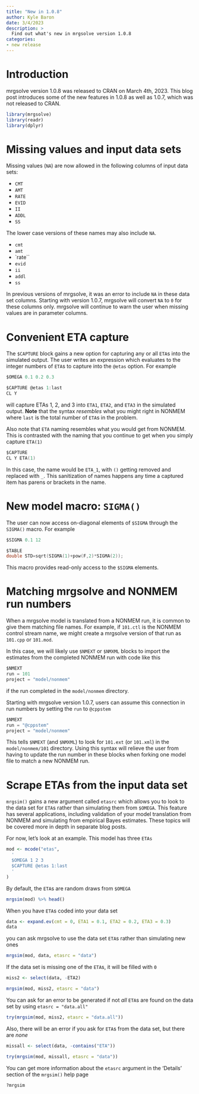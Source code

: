 ```yaml
---
title: "New in 1.0.8"
author: Kyle Baron
date: 3/4/2023
description: > 
  Find out what's new in mrgsolve version 1.0.8
categories:
- new release
---
```


# Introduction

mrgsolve version 1.0.8 was released to CRAN on March 4th, 2023. 
This blog post introduces some of the new features in 1.0.8 
as well as 1.0.7, which was not released to CRAN.


```r
library(mrgsolve)
library(readr)
library(dplyr)
```

# Missing values and input data sets

Missing values (`NA`) are now allowed in the following 
columns of input data sets: 

- `CMT`
- `AMT`
- `RATE`
- `EVID`
- `II`
- `ADDL`
- `SS`

The lower case versions of these names may also include `NA`. 

- `cmt`
- `amt`
- `rate``
- `evid`
- `ii`
- `addl`
- `ss`


In previous versions of mrgsolve, it was an error to 
include `NA` in these data set columns. Starting with 
version 1.0.7, mrgsolve will convert `NA` to `0` for these 
columns only. mrgsolve will continue to warn the user when 
missing values are in parameter columns.


# Convenient ETA capture

The `$CAPTURE` block gains a new option for capturing 
any or all `ETA`s into the simulated output. The user
writes an expression which evaluates to the integer numbers
of `ETA`s to capture into the `@etas` option. For example

```c
$OMEGA 0.1 0.2 0.3

$CAPTURE @etas 1:last
CL Y
```

will capture ETAs 1, 2, and 3 into `ETA1`, `ETA2`, and 
`ETA3` in the simulated output. **Note** that the syntax 
_resembles_ what you might right in NONMEM where `last`
is the total number of `ETA`s in the problem. 

Also note that `ETA` naming resembles what you would get from 
NONMEM. This is contrasted with the naming that you continue
to get when you simply capture `ETA(1)`

```c
$CAPTURE 
CL Y ETA(1)
```

In this case, the name would be `ETA_1`, with `()` getting removed
and replaced with `_`. This sanitization of names happens
any time a captured item has parens or brackets in the name.

# New model macro: `SIGMA()`

The user can now access on-diagonal elements of `$SIGMA` 
through the `SIGMA()` macro. For example

```c
$SIGMA 0.1 12

$TABLE
double STD=sqrt(SIGMA(1)+pow(F,2)*SIGMA(2));
```

This macro provides read-only access to the `$SIGMA` elements.


# Matching mrgsolve and NONMEM run numbers

When a mrgsolve model is translated from a NONMEM run, it is 
common to give them matching file names. For example, if 
`101.ctl` is the NONMEM control stream name, we might create
a mrgsolve version of that run as `101.cpp` or `101.mod`.

In this case, we will likely use `$NMEXT` or `$NMXML` blocks
to import the estimates from the completed NONMEM run with 
code like this

```c
$NMEXT
run = 101
project = "model/nonmem"
```

if the run completed in the `model/nonmem` directory. 

Starting with mrgsolve version 1.0.7, users can assume this 
connection in run numbers by setting the `run` to `@cppstem` 

```c
$NMEXT
run = "@cppstem"
project = "model/nonmem"
```

This tells `$NMEXT` (and `$NMXML`) to look for `101.ext`
(or `101.xml`) in the `model/nonmem/101` directory. Using 
this syntax will relieve the user from having to update 
the run number in these blocks when forking one model file 
to match a new NONMEM run.


# Scrape ETAs from the input data set

`mrgsim()` gains a new argument called `etasrc` which allows 
you to look to the data set for `ETA`s rather than simulating 
them from `$OMEGA`. This feature has several applications, 
including validation of your model translation from NONMEM
and simulating from empirical Bayes estimates. These topics
will be covered more in depth in separate blog posts.

For now, let's look at an example. This model has three `ETAs`

```r
mod <- mcode("etas", 
  '
  $OMEGA 1 2 3
  $CAPTURE @etas 1:last
  '
)
```

By default, the `ETA`s are random draws from `$OMEGA`

```r
mrgsim(mod) %>% head()
```

When you have `ETA`s coded into your data set 

```r
data <- expand.ev(cmt = 0, ETA1 = 0.1, ETA2 = 0.2, ETA3 = 0.3)
data
```

you can ask mrgsolve to use the data set `ETA`s rather than 
simulating new ones

```r
mrgsim(mod, data, etasrc = "data")
```

If the data set is missing one of the `ETA`s, it will be filled
with `0`

```r
miss2 <- select(data, -ETA2)

mrgsim(mod, miss2, etasrc = "data")
```

You can ask for an error to be generated if not _all_ `ETA`s are
found on the data set by using `etasrc = "data.all"`

```r
try(mrgsim(mod, miss2, etasrc = "data.all"))
```

Also, there will be an error if you ask for `ETA`s from the 
data set, but there are _none_

```r
missall <- select(data, -contains("ETA"))

try(mrgsim(mod, missall, etasrc = "data"))
```

You can get more information about the `etasrc` argument 
in the 'Details' section of the `mrgsim()` help page

```r
?mrgsim
```
















